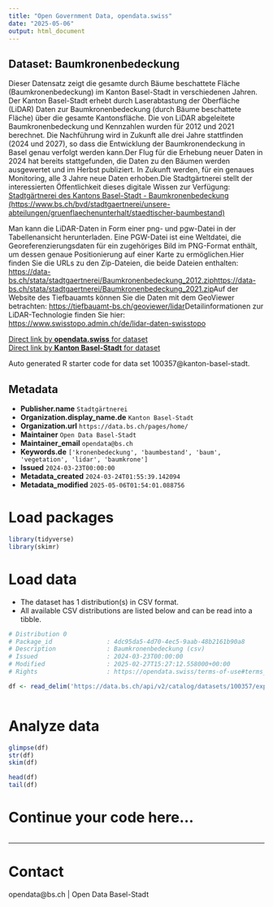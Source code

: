 ```yaml
---
title: "Open Government Data, opendata.swiss"
date: "2025-05-06"
output: html_document
---
```


## Dataset: Baumkronenbedeckung

Dieser Datensatz zeigt die gesamte durch Bäume beschattete Fläche (Baumkronenbedeckung) im Kanton Basel-Stadt in verschiedenen Jahren. Der Kanton Basel-Stadt erhebt durch Laserabtastung der Oberfläche (LiDAR) Daten zur Baumkronenbedeckung (durch Bäume beschattete Fläche) über die gesamte Kantonsfläche. Die von LiDAR abgeleitete Baumkronenbedeckung und Kennzahlen wurden für 2012 und 2021 berechnet. Die Nachführung wird in Zukunft alle drei Jahre stattfinden (2024 und 2027), so dass die Entwicklung der Baumkronendeckung in Basel genau verfolgt werden kann.Der Flug für die Erhebung neuer Daten in 2024 hat bereits stattgefunden, die Daten zu den Bäumen werden ausgewertet und im Herbst publiziert. In Zukunft werden, für ein genaues Monitoring, alle 3 Jahre neue Daten erhoben.Die Stadtgärtnerei stellt der interessierten Öffentlichkeit dieses digitale Wissen zur Verfügung: [Stadtgärtnerei des Kantons Basel-Stadt - Baumkronenbedeckung (https://www.bs.ch/bvd/stadtgaertnerei/unsere-abteilungen/gruenflaechenunterhalt/staedtischer-baumbestand)](https://www.bs.ch/bvd/stadtgaertnerei/unsere-abteilungen/gruenflaechenunterhalt/staedtischer-baumbestand)


Man kann die LiDAR-Daten in Form einer png- und pgw-Datei in der Tabellenansicht herunterladen. Eine PGW-Datei ist eine Weltdatei, die Georeferenzierungsdaten für ein zugehöriges Bild im PNG-Format enthält, um dessen genaue Positionierung auf einer Karte zu ermöglichen.Hier finden Sie die URLs zu den Zip-Dateien, die beide Dateien enthalten:
[https://data-bs.ch/stata/stadtgaertnerei/Baumkronenbedeckung_2012.zip](https://data-bs.ch/stata/stadtgaertnerei/Baumkronenbedeckung_2012.zip)[https://data-bs.ch/stata/stadtgaertnerei/Baumkronenbedeckung_2021.zip](https://data-bs.ch/stata/stadtgaertnerei/Baumkronenbedeckung_2021.zip)Auf der Website des Tiefbauamts können Sie die Daten mit dem GeoViewer betrachten: [https://tiefbauamt-bs.ch/geoviewer/lidar](https://tiefbauamt-bs.ch/geoviewer/lidar)Detailinformationen zur LiDAR-Technologie finden Sie hier: [https://www.swisstopo.admin.ch/de/lidar-daten-swisstopo](https://www.swisstopo.admin.ch/de/lidar-daten-swisstopo) 

[Direct link by **opendata.swiss** for dataset](https://opendata.swiss/de/dataset/baumkronenbedeckung)<br>
[Direct link by **Kanton Basel-Stadt** for dataset](https://data.bs.ch/explore/dataset/100357/)

Auto generated R starter code for data set 100357@kanton-basel-stadt.

## Metadata

- **Publisher.name** `Stadtgärtnerei`
- **Organization.display_name.de** `Kanton Basel-Stadt`
- **Organization.url** `https://data.bs.ch/pages/home/`
- **Maintainer** `Open Data Basel-Stadt`
- **Maintainer_email** `opendata@bs.ch`
- **Keywords.de** `['kronenbedeckung', 'baumbestand', 'baum', 'vegetation', 'lidar', 'baumkrone']`
- **Issued** `2024-03-23T00:00:00`
- **Metadata_created** `2024-03-24T01:55:39.142094`
- **Metadata_modified** `2025-05-06T01:54:01.088756`


# Load packages

```r

library(tidyverse)
library(skimr)

```

# Load data

-   The dataset has 1 distribution(s) in CSV format.
-   All available CSV distributions are listed below and can be read into a tibble.

```r

# Distribution 0
# Package_id               : 4dc95da5-4d70-4ec5-9aab-48b2161b90a8
# Description              : Baumkronenbedeckung (csv)
# Issued                   : 2024-03-23T00:00:00
# Modified                 : 2025-02-27T15:27:12.558000+00:00
# Rights                   : https://opendata.swiss/terms-of-use#terms_by

df <- read_delim('https://data.bs.ch/api/v2/catalog/datasets/100357/exports/csv?use_labels=true')



```

# Analyze data

```r

glimpse(df)
str(df)
skim(df)

head(df)
tail(df)

```

# Continue your code here...

```r

```

------------------------------------------------------------------------

# Contact

opendata@bs.ch | Open Data Basel-Stadt

